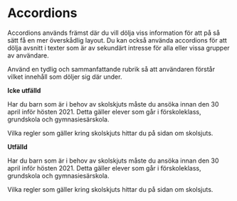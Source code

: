 
<Meta title="Design System/Komponenter/Accordions/Översikt" />

# Accordions

Accordions används främst där du vill dölja viss information för att på så sätt få en mer överskådlig layout. Du kan också använda accordions för att dölja avsnitt i texter som är av sekundärt intresse för alla eller vissa grupper av användare.

Använd en tydlig och sammanfattande rubrik så att användaren förstår vilket innehåll som döljer sig där under. 

**Icke utfälld**

<Accordion accordionTitle="Sök skolskjuts innan den 30 april">
    <p>Har du barn som är i behov av skolskjuts måste du ansöka innan den 30 april inför hösten 2021. Detta gäller elever som går i förskoleklass, grundskola och gymnasiesärskola.</p>
    <p>Vilka regler som gäller kring skolskjuts hittar du på sidan om skolsjuts.</p>
</Accordion>


**Utfälld**

<Accordion accordionTitle="Sök skolskjuts innan den 30 april" initalOpen={true}>
    <p>Har du barn som är i behov av skolskjuts måste du ansöka innan den 30 april inför hösten 2021. Detta gäller elever som går i förskoleklass, grundskola och gymnasiesärskola.</p>
    <p>Vilka regler som gäller kring skolskjuts hittar du på sidan om skolsjuts.</p>
</Accordion>
